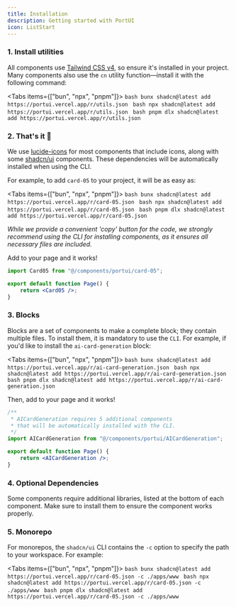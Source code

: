 ```yaml
---
title: Installation
description: Getting started with PortUI
icon: ListStart
---
```



### 1. Install utilities

All components use [Tailwind CSS v4](https://tailwindcss.com/docs/installation/framework-guides/nextjs), so ensure it's installed in your project.
Many components also use the `cn` utility function—install it with the following command:

<Tabs items={["bun", "npx", "pnpm"]}>
  <Tab value="bun">
    ```bash
    bunx shadcn@latest add https://portui.vercel.app/r/utils.json
    ```
  </Tab>
  <Tab value="npx">
    ```bash
    npx shadcn@latest add https://portui.vercel.app/r/utils.json
    ```
  </Tab>
  <Tab value="pnpm">
    ```bash
    pnpm dlx shadcn@latest add https://portui.vercel.app/r/utils.json
    ```
  </Tab>
</Tabs>

### 2. That's it 🎉

We use [lucide-icons](https://lucide.dev/guide/installation) for most components that include icons, along with some [shadcn/ui](https://ui.shadcn.com/) components. These dependencies will be automatically installed when using the CLI.

For example, to add `card-05` to your project, it will be as easy as:

<Tabs items={["bun", "npx", "pnpm"]}>
  <Tab value="bun">
    ```bash
    bunx shadcn@latest add https://portui.vercel.app/r/card-05.json
    ```
  </Tab>
  <Tab value="npx">
    ```bash
    npx shadcn@latest add https://portui.vercel.app/r/card-05.json
    ```
  </Tab>
  <Tab value="pnpm">
    ```bash
    pnpm dlx shadcn@latest add https://portui.vercel.app/r/card-05.json
    ```
  </Tab>
</Tabs>

_While we provide a convenient 'copy' button for the code, we strongly recommend using the CLI for installing components, as it ensures all necessary files are included._

Add to your page and it works!

```jsx
import Card05 from "@/components/portui/card-05";

export default function Page() {
    return <Card05 />;
}
```

### 3. Blocks

Blocks are a set of components to make a complete block; they contain multiple files. To install them, it is mandatory to use the `CLI`. For example, if you'd like to install the `ai-card-generation` block:

<Tabs items={["bun", "npx", "pnpm"]}>
  <Tab value="bun">
    ```bash
    bunx shadcn@latest add https://portui.vercel.app/r/ai-card-generation.json
    ```
  </Tab>
  <Tab value="npx">
    ```bash
    npx shadcn@latest add https://portui.vercel.app/r/ai-card-generation.json
    ```
  </Tab>
  <Tab value="pnpm">
    ```bash
    pnpm dlx shadcn@latest add https://portui.vercel.app/r/ai-card-generation.json
    ```
  </Tab>
</Tabs>

Then, add to your page and it works!

```jsx
/**
 * AICardGeneration requires 5 additional components
 * that will be automatically installed with the CLI.
 */
import AICardGeneration from "@/components/portui/AICardGeneration";

export default function Page() {
    return <AICardGeneration />;
}
```

### 4. Optional Dependencies

Some components require additional libraries, listed at the bottom of each component. Make sure to install them to ensure the component works properly.

### 5. Monorepo

For monorepos, the `shadcn/ui` CLI contains the `-c` option to specify the path to your workspace. For example:

<Tabs items={["bun", "npx", "pnpm"]}>
  <Tab value="bun">
    ```bash
    bunx shadcn@latest add https://portui.vercel.app/r/card-05.json -c ./apps/www
    ```
  </Tab>
  <Tab value="npx">
    ```bash
    npx shadcn@latest add https://portui.vercel.app/r/card-05.json -c ./apps/www
    ```
  </Tab>
  <Tab value="pnpm">
    ```bash
    pnpm dlx shadcn@latest add https://portui.vercel.app/r/card-05.json -c ./apps/www
    ```
  </Tab>
</Tabs>